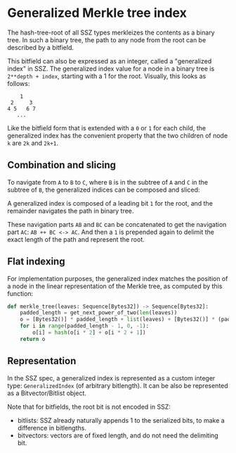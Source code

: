 # Generalized Merkle tree index

The hash-tree-root of all SSZ types merkleizes the contents as a binary tree.
In such a binary tree, the path to any node from the root can be described by a bitfield.

This bitfield can also be expressed as an integer, called a "generalized index" in SSZ.
The generalized index value for a node in a binary tree is `2**depth + index`, starting with a 1 for the root.
Visually, this looks as follows:

```
    1
 2     3
4 5   6 7
   ...
```

Like the bitfield form that is extended with a `0` or `1` for each child,
the generalized index has the convenient property that the two children of node `k` are `2k` and `2k+1`.

## Combination and slicing

To navigate from `A` to `B` to `C`, where `B` is in the subtree of `A` and `C` in the subtree of `B`, the generalized indices can be composed and sliced:

A generalized index is composed of a leading bit `1` for the root, and the remainder navigates the path in binary tree.

These navigation parts `AB` and `BC` can be concatenated to get the navigation part `AC`: `AB ++ BC <-> AC`.
And then a `1` is prepended again to delimit the exact length of the path and represent the root.

## Flat indexing

For implementation purposes, the generalized index matches the position of a node in the linear representation of the Merkle tree, as computed by this function:

```python
def merkle_tree(leaves: Sequence[Bytes32]) -> Sequence[Bytes32]:
    padded_length = get_next_power_of_two(len(leaves))
    o = [Bytes32()] * padded_length + list(leaves) + [Bytes32()] * (padded_length - len(leaves))
    for i in range(padded_length - 1, 0, -1):
        o[i] = hash(o[i * 2] + o[i * 2 + 1])
    return o
```

## Representation

In the SSZ spec, a generalized index is represented as a custom integer type: `GeneralizedIndex` (of arbitrary bitlength).
It can be also be represented as a Bitvector/Bitlist object.

Note that for bitfields, the root bit is not encoded in SSZ:

- bitlists: SSZ already naturally appends 1 to the serialized bits, to make a difference in bitlengths.
- bitvectors: vectors are of fixed length, and do not need the delimiting bit.

